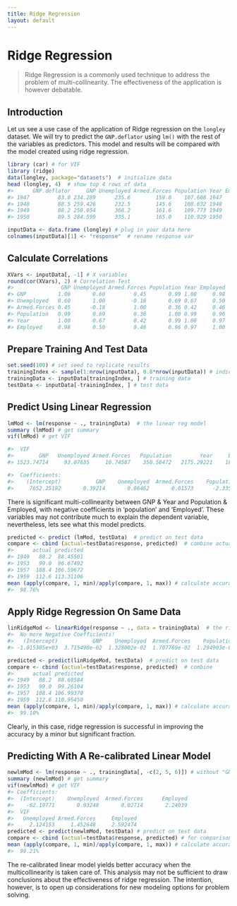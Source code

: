 ```yaml
---
title: Ridge Regression
layout: default
---
```

# Ridge Regression

> Ridge Regression is a commonly used technique to address the problem of multi-collinearity. The effectiveness of the application is however debatable.

## Introduction

Let us see a use case of the application of Ridge regression on the `longley` dataset. We will try to predict the `GNP.deflator` using `lm()` with the rest of the variables as predictors. This model and results will be compared with the model created using ridge regression.

```r
library (car) # for VIF
library (ridge)
data(longley, package="datasets")  # initialize data
head (longley, 4)  # show top 4 rows of data
#>      GNP.deflator     GNP Unemployed Armed.Forces Population Year Employed
#> 1947         83.0 234.289      235.6        159.0    107.608 1947   60.323
#> 1948         88.5 259.426      232.5        145.6    108.632 1948   61.122
#> 1949         88.2 258.054      368.2        161.6    109.773 1949   60.171
#> 1950         89.5 284.599      335.1        165.0    110.929 1950   61.187
```

```r
inputData <- data.frame (longley) # plug in your data here
colnames(inputData)[1] <- "response"  # rename response var
```

## Calculate Correlations

```r
XVars <- inputData[, -1] # X variables
round(cor(XVars), 2) # Correlation Test
#>               GNP Unemployed Armed.Forces Population Year Employed
#> GNP          1.00       0.60         0.45       0.99 1.00     0.98
#> Unemployed   0.60       1.00        -0.18       0.69 0.67     0.50
#> Armed.Forces 0.45      -0.18         1.00       0.36 0.42     0.46
#> Population   0.99       0.69         0.36       1.00 0.99     0.96
#> Year         1.00       0.67         0.42       0.99 1.00     0.97
#> Employed     0.98       0.50         0.46       0.96 0.97     1.00
```

## Prepare Training And Test Data

```r
set.seed(100) # set seed to replicate results
trainingIndex <- sample(1:nrow(inputData), 0.8*nrow(inputData)) # indices for 80% training data
trainingData <- inputData[trainingIndex, ] # training data
testData <- inputData[-trainingIndex, ] # test data
```

## Predict Using Linear Regression

```r
lmMod <- lm(response ~ ., trainingData)  # the linear reg model
summary (lmMod) # get summary
vif(lmMod) # get VIF

#>  VIF
#>        GNP   Unemployed Armed.Forces   Population         Year     Employed 
#> 1523.74714     93.07635     10.74587    350.58472   2175.29221    182.93609

#>  Coefficients:
#>    (Intercept)           GNP    Unemployed  Armed.Forces    Population          Year    Employed
#>     7652.25192       0.39214       0.06462       0.01573      -2.33550      -3.83113     0.53060
```

There is significant multi-collinearity between GNP & Year and Population & Employed, with negative coefficients in ‘population’ and ‘Employed’. These variables may not contribute much to explain the dependent variable, nevertheless, lets see what this model predicts.

```r
predicted <- predict (lmMod, testData)  # predict on test data
compare <- cbind (actual=testData$response, predicted)  # combine actual and predicted
#>      actual predicted
#> 1949   88.2  88.45501
#> 1953   99.0  96.67492
#> 1957  108.4 106.59672
#> 1959  112.6 113.31106
mean (apply(compare, 1, min)/apply(compare, 1, max)) # calculate accuracy
#>  98.76%
```

## Apply Ridge Regression On Same Data

```r
linRidgeMod <- linearRidge(response ~ ., data = trainingData)  # the ridge regression model
#>  No more Negative Coefficients!
#>   (Intercept)           GNP    Unemployed  Armed.Forces    Population          Year     Employed
#> -1.015385e+03  3.715498e-02  1.328002e-02  1.707769e-02  1.294903e-01  5.318930e-01 5.976266e-01

predicted <- predict(linRidgeMod, testData)  # predict on test data
compare <- cbind (actual=testData$response, predicted)  # combine
#>      actual predicted
#> 1949   88.2  88.68584
#> 1953   99.0  99.26104
#> 1957  108.4 106.99370
#> 1959  112.6 110.95450
mean (apply(compare, 1, min)/apply(compare, 1, max)) # calculate accuracy
#>  99.10%
```

Clearly, in this case, ridge regression is successful in improving the accuracy by a minor but significant fraction.


## Predicting With A Re-calibrated Linear Model

```r
newlmMod <- lm(response ~ ., trainingData[, -c(2, 5, 6)]) # without "GNP", "Population" & "Year"
summary (newlmMod) # get summary
vif(newlmMod) # get VIF
#> Coefficients:
#>  (Intercept)    Unemployed  Armed.Forces      Employed  
#>    -62.19771       0.03248       0.02714       2.24039 
#>  VIF
#>   Unemployed Armed.Forces     Employed 
#>     2.124153     1.452648     2.592474
predicted <- predict(newlmMod, testData) # predict on test data
compare <- cbind (actual=testData$response, predicted) # for comparison
mean (apply(compare, 1, min)/apply(compare, 1, max)) # calculate accuracy
#>  99.21%
```
The re-calibrated linear model yields better accuracy when the multicollinearity is taken care of. This analysis may not be sufficient to draw conclusions about the effectiveness of ridge regression. The intention, however, is to open up considerations for new modeling options for problem solving.
